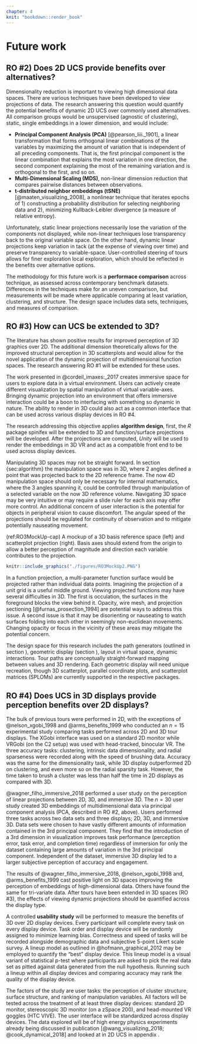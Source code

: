 ```yaml
---
chapter: 4
knit: "bookdown::render_book"
---
```


# Future work {#ch:future_work}

## RO #2) Does 2D UCS provide benefits over alternatives?

Dimensionality reduction is important to viewing high dimensional data spaces. There are various techniques have been developed to view projections of data. The research answering this question would quantify the potential benefits of dynamic 2D UCS over commonly used alternatives. All comparison groups would be unsupervised (agnostic of clustering), static, single embeddings in a lower dimension, and would include:

- **Principal Component Analysis (PCA)** [@pearson_liii._1901], a linear transformation that forms orthogonal linear combinations of the variables by maximizing the amount of variation that is independent of all preceding components. That is, the first principal component is the linear combination that explains the most variation in one direction, the second component explaining the most of the remaining variation and is orthogonal to the first, and so on. 
- **Multi-Dimensional Scaling (MDS)**, non-linear dimension reduction that compares pairwise distances between observations.
- **t-distributed neighbor embeddings (tSNE)** [@maaten_visualizing_2008], a nonlinear technique that iterates epochs of 1) constructing a probability distribution for selecting neighboring data and 2), minimizing Kullback-Leibler divergence (a measure of relative entropy).

Unfortunately, static linear projections necessarily lose the variation of the components not displayed, while non-linear techniques lose transparency back to the original variable space. On the other hand, dynamic linear projections keep variation in tack (at the expense of viewing over time) and preserve transparency to variable-space. User-controlled steering of tours allows for finer exploration local exploration, which should be reflected in the benefits over alternative options.

The methodology for this future work is a **performace comparison** across technique, as assessed across contemporary benchmark datasets. Differences in the techniques make for an uneven comparison, but measurements will be made where applicable comparing at least variation, clustering, and structure. The design space includes data sets, techniques, and measures of comparison.

## RO #3) How can UCS be extended to 3D?

The literature has shown positive results for improved perception of 3D graphics over 2D. The additional dimension theoretically allows for the improved structural perception in 3D scatterplots and would allow for the novel application of the dynamic projection of multidimensional function spaces. The research answering RO #1 will be extended for these uses.

The work presented in @cordeil_imaxes:_2017 creates immersive space for users to explore data in a virtual environment. Users can actively create different visualization by spatial manipulation of virtual variable-axes. Bringing dynamic projection into an environment that offers immersive interaction could be a boon to interfacing with something so dynamic in nature. The ability to render in 3D could also act as a common interface that can be used across various display devices in RO #4.

The research addressing this objective applies **algorithm design**, first, the *R* package spinifex will be extended to 3D and function/surface projections will be developed. After the projections are computed, *Unity* will be used to render the embeddings in 3D VR and act as a compatible front end to be used across display devices. 

Manipulating 3D spaces may not be straight forward. In section {sec:algorithm} the manipulation space was in 3D, where 2 angles defined a point that was projected back to the 2D reference frame. The now 4D manipulation space should only be necessary for internal mathematics, where the 3 angles spanning it, could be controlled through manipulation of a selected variable on the now 3D reference volume. Navigating 3D space may be very intuitive or may require a slide ruler for each axis may offer more control. An additional concern of user interaction is the potential for objects in peripheral vision to cause discomfort. The angular speed of the projections should be regulated for continuity of observation and to mitigate potentially nauseating movement. 

(ref:RO3MockUp-cap) A mockup of a 3D basis reference space (left) and scatterplot projection (right). Basis axes should extend from the origin to allow a better perception of magnitude and direction each variable contributes to the projection.

```r
knitr::include_graphics("./figures/RO3MockUp2.PNG")
```

In a function projection, a multi-parameter function surface would be projected rather than individual data points. Imagining the projection of a unit grid is a useful middle ground. Viewing projected functions may have several difficulties in 3D. The first is occulation, the surfaces in the foreground blocks the view behind it. Opacity, wire mesh, and projection sectioning [@furnas_prosection_1994] are potential ways to address this issue. A second issue is that it may be disorienting or nauseating to watch surfaces folding into each other in seemingly non-euclidean movements. Changing opacity or focus in the vicinity of these areas may mitigate the potential concern.

The design space for this research includes the path generators (outlined in section \ref{sec:path_generation}), geometric display (section \ref{sec:geom_display}), layout in virtual space, dynamic interactions. Tour paths are conceptually straight-forward mapping between values and 3D rendering. Each geometric display will need unique recreation, though 3D scatterplot, parallel coordinate plots, and scatterplot matrices (SPLOMs) are currently supported in the respective packages.

## RO #4) Does UCS in 3D displays provide perception benefits over 2D displays? {#UCS_3dvs2d}

The bulk of previous tours were performed in 2D, with the exceptions of @nelson_xgobi_1998 and @arms_benefits_1999 who conducted an $n=15$ experimental study comparing tasks performed across 2D and 3D tour displays. The XGobi interface was used on a standard 2D monitor while VRGobi (on the C2 setup) was used with head-tracked, binocular VR. The three accuracy tasks: clustering, intrinsic data dimensionality, and radial sparseness were recorded along with the speed of brushing data. Accuracy was the same for the dimensionality task, while 3D display outperformed 2D on clustering, and even more so on the radial sparsity task. However, the time taken to brush a cluster was less than half the time in 2D displays as compared with 3D. 

@wagner_filho_immersive_2018 performed a user study on the perception of linear projections between 2D, 3D, and immersive 3D. The $n=30$ user study created 3D embeddings of multidimensional data via principal component analysis (PCA, described in RO #2, above). Users performed three tasks across two data sets and three displays; 2D, 3D, and immersive 3D. Data sets were chosen to have vastly different amounts of information contained in the 3rd principal component. They find that the introduction of a 3rd dimension in visualization improves task performance (perception error, task error, and completion time) regardless of immersion for only the dataset containing large amounts of variation in the 3rd principal component. Independent of the dataset, immersive 3D display led to a larger subjective perception of accuracy and engagement.

The results of @wagner_filho_immersive_2018, @nelson_xgobi_1998 and, @arms_benefits_1999 cast positive light on 3D spaces improving the perception of embeddings of high-dimensional data. Others have found the same for tri-variate data. After tours have been extended in 3D spaces (RO #3), the effects of viewing dynamic projections should be quantified across the display type.

A controlled **usability study** will be performed to measure the benefits of 3D over 2D display devices. Every participant will complete every task on every display device. Task order and display device will be randomly assigned to minimize learning bias. Correctness and speed of tasks will be recorded alongside demographic data and subjective 5-point Likert scale survey. A lineup model as outlined in @hofmann_graphical_2012 may be employed to quantify the "best" display device. This lineup model is a visual variant of statistical p-test where participants are asked to pick the real data set as pitted against data generated from the null hypothesis. Running such a lineup within all display devices and comparing accuracy may rank the quality of the display device.  

The factors of the study are user tasks: the perception of cluster structure, surface structure, and ranking of manipulation variables. All factors will be tested across the treatment of at least three display devices: standard 2D monitor, stereoscopic 3D monitor (on a zSpace 200), and head-mounted VR goggles (HTC VIVE). The user interface will be standardized across display devices. The data explored will be of high energy physics experiments already being discussed in publication [@wang_visualizing_2018; @cook_dynamical_2018] and looked at in 2D UCS in appendix \ref{ch:spinifex}.


